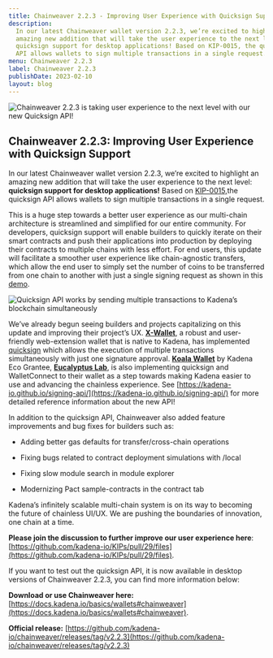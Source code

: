```yaml
---
title: Chainweaver 2.2.3 - Improving User Experience with Quicksign Support
description:
  In our latest Chainweaver wallet version 2.2.3, we’re excited to highlight an
  amazing new addition that will take the user experience to the next level
  quicksign support for desktop applications! Based on KIP-0015, the quicksign
  API allows wallets to sign multiple transactions in a single request.
menu: Chainweaver 2.2.3
label: Chainweaver 2.2.3
publishDate: 2023-02-10
layout: blog
---
```


![Chainweaver 2.2.3 is taking user experience to the next level with our new Quicksign API!](/assets/blog/1_eQ0aqLVMW21bLxOF1PB8yQ.webp)

## Chainweaver 2.2.3: Improving User Experience with Quicksign Support

In our latest Chainweaver wallet version 2.2.3, we’re excited to highlight an
amazing new addition that will take the user experience to the next level:
**quicksign support for desktop applications!** Based on
[KIP-0015,](https://github.com/kadena-io/KIPs/pull/29/files)the quicksign API
allows wallets to sign multiple transactions in a single request.

This is a huge step towards a better user experience as our multi-chain
architecture is streamlined and simplified for our entire community. For
developers, quicksign support will enable builders to quickly iterate on their
smart contracts and push their applications into production by deploying their
contracts to multiple chains with less effort. For end users, this update will
facilitate a smoother user experience like chain-agnostic transfers, which allow
the end user to simply set the number of coins to be transferred from one chain
to another with just a single signing request as shown in this
[demo](https://twitter.com/BlockchainDoug/status/1539733933801316361).

![Quicksign API works by sending multiple transactions to Kadena’s blockchain simultaneously](/assets/blog/0_AiU-isvNBfs5RpkP.png)

We’ve already begun seeing builders and projects capitalizing on this update and
improving their project’s UX. [**X-Wallet**](https://xwallet.kaddex.com/), a
robust and user-friendly web-extension wallet that is native to Kadena, has
implemented
[quicksign](https://twitter.com/XWalletOfficial/status/1622624077683871746)
which allows the execution of multiple transactions simultaneously with just one
signature approval. [**Koala Wallet**](https://koalawallet.io/) by Kadena Eco
Grantee, [**Eucalyptus Lab**](https://eucalyptuslabs.com/), is also implementing
quicksign and WalletConnect to their wallet as a step towards making Kadena
easier to use and advancing the chainless experience. See
[https://kadena-io.github.io/signing-api/](https://kadena-io.github.io/signing-api/)
for more detailed reference information about the new API!

In addition to the quicksign API, Chainweaver also added feature improvements
and bug fixes for builders such as:

- Adding better gas defaults for transfer/cross-chain operations

- Fixing bugs related to contract deployment simulations with /local

- Fixing slow module search in module explorer

- Modernizing Pact sample-contracts in the contract tab

Kadena’s infinitely scalable multi-chain system is on its way to becoming the
future of chainless UI/UX. We are pushing the boundaries of innovation, one
chain at a time.

**Please join the discussion to further improve our user experience here**:
[https://github.com/kadena-io/KIPs/pull/29/files](https://github.com/kadena-io/KIPs/pull/29/files).

If you want to test out the quicksign API, it is now available in desktop
versions of Chainweaver 2.2.3, you can find more information below:

**Download or use Chainweaver here:**
[https://docs.kadena.io/basics/wallets#chainweaver](https://docs.kadena.io/basics/wallets#chainweaver).

**Official release:**
[https://github.com/kadena-io/chainweaver/releases/tag/v2.2.3](https://github.com/kadena-io/chainweaver/releases/tag/v2.2.3)
